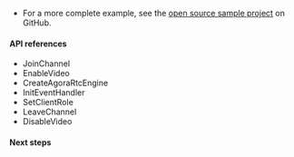 <PlatformWrapper platform="unity">

- For a more complete example, see the [open source  <Vpd k="PRODUCT"/> sample project](https://github.com/AgoraIO-Community/Agora-Unity-RTC-QuickStart-NG/tree/release/4.0.0/API-Example-Unity/Assets/API-Example/Examples/Basic/JoinChannelVideo) on GitHub.

#### API references

- <Link to="{{Global.API_REF_UNITY_ROOT}}/class_irtcengine.html#api_irtcengine_joinchannel">JoinChannel</Link>

- <Link to="{{Global.API_REF_UNITY_ROOT}}/class_irtcengine.html#api_irtcengine_enablevideo">EnableVideo</Link>

- <Link to="{{Global.API_REF_UNITY_ROOT}}/class_irtcengine.html#api_irtcengine_createagorartcengine">CreateAgoraRtcEngine</Link>

- <Link to="{{Global.API_REF_UNITY_ROOT}}/class_irtcengine.html#api_irtcengine_addhandler">InitEventHandler</Link>

- <Link to="{{Global.API_REF_UNITY_ROOT}}/class_irtcengine.html#api_irtcengine_setclientrole">SetClientRole</Link>

- <Link to="{{Global.API_REF_UNITY_ROOT}}/class_irtcengine.html#api_irtcengine_leavechannel">LeaveChannel</Link>

- <Link to="{{Global.API_REF_UNITY_ROOT}}/class_irtcengine.html#api_irtcengine_disablevideo">DisableVideo</Link>

#### Next steps

</PlatformWrapper>

